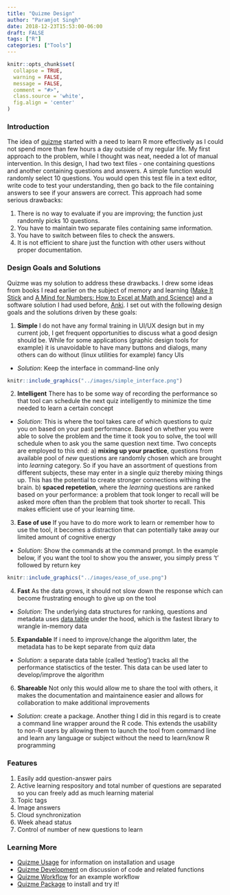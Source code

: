 ```yaml
---
title: "Quizme Design"
author: "Paramjot Singh"
date: 2018-12-23T15:53:00-06:00
draft: FALSE
tags: ["R"]
categories: ["Tools"]
---
```


```r
knitr::opts_chunk$set(
  collapse = TRUE,
  warning = FALSE,
  message = FALSE,
  comment = "#>",
  class.source = 'white',
  fig.align = 'center'
)
```
### Introduction

The idea of [quizme](https://github.com/pchhina/quizme) started with a need to learn R more effectively as I could not spend more than few hours a day outside of my regular life. My first approach to the problem, while I thought was neat, needed a lot of manual intervention. In this design, I had two text files - one containing questions and another containing questions and answers. A simple function would randomly select 10 questions. You would open this test file in a text editor, write code to test your understanding, then go back to the file containing answers to see if your answers are correct. This approach had some serious drawbacks:

1. There is no way to evaluate if you are improving; the function just randomly picks 10 questions.
2. You have to maintain two separate files containing same information.
3. You have to switch between files to check the answers.
4. It is not efficient to share just the function with other users without proper documentation. 

### Design Goals and Solutions
Quizme was my solution to address these drawbacks. I drew some ideas from books I read earlier on the subject of memory and learning ([Make It Stick](https://www.amazon.com/Make-Stick-Science-Successful-Learning/dp/0674729013/ref=sr_1_1?ie=UTF8&qid=1545611894&sr=8-1&keywords=make+it+stick) and [A Mind for Numbers: How to Excel at Math and Science](https://www.amazon.com/Mind-Numbers-Science-Flunked-Algebra/dp/039916524X/ref=pd_bxgy_14_img_2?_encoding=UTF8&pd_rd_i=039916524X&pd_rd_r=5ff2d190-0714-11e9-a244-c1f675b879f4&pd_rd_w=2akPJ&pd_rd_wg=6dhLG&pf_rd_p=6725dbd6-9917-451d-beba-16af7874e407&pf_rd_r=8VVX0ZC67249QR0E8286&psc=1&refRID=8VVX0ZC67249QR0E8286)) and a software solution I had used before, [Anki](https://apps.ankiweb.net/). I set out with the following design goals and the solutions driven by these goals:

1. **Simple** I do not have any formal training in UI/UX design but in my current job, I get frequent opportunities to discuss what a good design should be. While for some applications (graphic design tools for example) it is unavoidable to have many buttons and dialogs, many others can do without (linux utilities for example) fancy UIs

- *Solution*: Keep the interface in command-line only

```r
knitr::include_graphics("../images/simple_interface.png")
```

2. **Intelligent** There has to be some way of recording the performance so that tool can schedule the next quiz intelligently to minimize the time needed to learn a certain concept

- *Solution*: This is where the tool takes care of which questions to quiz you on based on your past performance. Based on whether you were able to solve the problem and the time it took you to solve, the tool will schedule when to ask you the same question next time. Two concepts are employed to this end: a) **mixing up your practice**, questions from available pool of *new* questions are randomly chosen which are brought into *learning* category. So if you have an assortment of questions from different subjects, these may enter in a single quiz thereby mixing things up. This has the potential to create stronger connections withing the brain. b) **spaced repetetion**, where the *learning* questions are ranked based on your performance: a problem that took longer to recall will be asked more often than the problem that took shorter to recall. This makes efficient use of your learning time.

3. **Ease of use** If you have to do more work to learn or remember how to use the tool, it becomes a distraction that can potentially take away our limited amount of cognitive energy

- *Solution*: Show the commands at the command prompt. In the example below, if you want the tool to show you the answer, you simply press 't' followed by return key

```r
knitr::include_graphics("../images/ease_of_use.png")
```

4. **Fast** As the data grows, it should not slow down the response which can become frustrating enough to give up on the tool

- *Solution*: The underlying data structures for ranking, questions and metadata uses [data.table](https://github.com/Rdatatable/data.table/wiki) under the hood, which is the fastest library to wrangle in-memory data 

5. **Expandable** If i need to improve/change the algorithm later, the metadata has to be kept separate from quiz data

- *Solution*: a separate data table (called 'testlog') tracks all the performance statisctics of the tester. This data can be used later to develop/improve the algorithm

6. **Shareable**  Not only this would allow me to share the tool with others, it makes the documentation and maintainence easier and allows for collaboration to make additional improvements

- *Solution*: create a package. Another thing I did in this regard is to create a command line wrapper around the R code. This extends the usability to non-R users by allowing them to launch the tool from command line and learn any language or subject without the need to learn/know R programming

### Features

1. Easily add question-answer pairs
2. Active learning respository and total number of questions are separated so you can freely add as much learning material
3. Topic tags
4. Image answers
5. Cloud synchronization
6. Week ahead status
7. Control of number of new questions to learn

### Learning More

- [Quizme Usage](../quizme-intro) for information on installation and usage
- [Quizme Development](../quizme-development) on discussion of code and related functions
- [Quizme Workflow](../quizme-workflow) for an example workflow
- [Quizme Package](https://github.com/pchhina/quizme) to install and try it!
